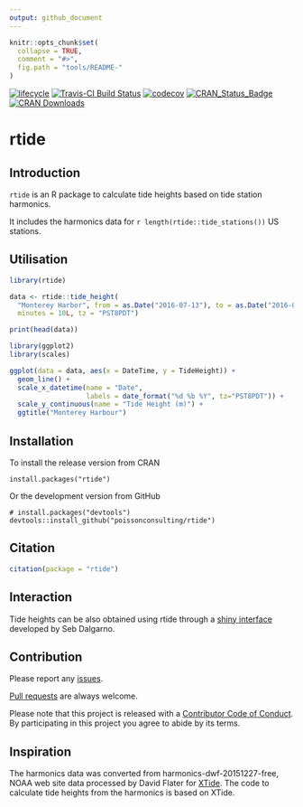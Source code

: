 ```yaml
---
output: github_document
---
```


<!-- README.md is generated from README.Rmd. Please edit that file -->

```r
knitr::opts_chunk$set(
  collapse = TRUE,
  comment = "#>",
  fig.path = "tools/README-"
)
```

[![lifecycle](https://img.shields.io/badge/lifecycle-stable-brightgreen.svg)](https://www.tidyverse.org/lifecycle/#stable)
[![Travis-CI Build Status](https://travis-ci.org/poissonconsulting/rtide.svg?branch=master)](https://travis-ci.org/poissonconsulting/rtide)
[![codecov](https://codecov.io/gh/poissonconsulting/rtide/branch/master/graph/badge.svg)](https://codecov.io/gh/poissonconsulting/rtide)
[![CRAN_Status_Badge](http://www.r-pkg.org/badges/version/rtide)](https://cran.r-project.org/package=rtide)
[![CRAN Downloads](http://cranlogs.r-pkg.org/badges/grand-total/rtide)](https://cran.r-project.org/package=rtide)

# rtide

## Introduction

`rtide` is an R package to calculate tide heights based on tide station harmonics.

It includes the harmonics data for `r length(rtide::tide_stations())` US stations.

## Utilisation

```r
library(rtide)

data <- rtide::tide_height(
  "Monterey Harbor", from = as.Date("2016-07-13"), to = as.Date("2016-07-15"), 
  minutes = 10L, tz = "PST8PDT")

print(head(data))
```

```r
library(ggplot2)
library(scales)
```

```r
ggplot(data = data, aes(x = DateTime, y = TideHeight)) + 
  geom_line() + 
  scale_x_datetime(name = "Date", 
                   labels = date_format("%d %b %Y", tz="PST8PDT")) +
  scale_y_continuous(name = "Tide Height (m)") +
  ggtitle("Monterey Harbour")
```

## Installation

To install the release version from CRAN
```
install.packages("rtide")
```

Or the development version from GitHub
```
# install.packages("devtools")
devtools::install_github("poissonconsulting/rtide")
```
## Citation

```r
citation(package = "rtide")
```

## Interaction

Tide heights can be also obtained using rtide through a [shiny interface](https://poissonconsulting.shinyapps.io/rtide/) developed by Seb Dalgarno.

## Contribution

Please report any [issues](https://github.com/poissonconsulting/rtide/issues).

[Pull requests](https://github.com/poissonconsulting/rtide/pulls) are always welcome.

Please note that this project is released with a [Contributor Code of Conduct](CONDUCT.md). 
By participating in this project you agree to abide by its terms.

## Inspiration

The harmonics data was converted from harmonics-dwf-20151227-free, NOAA web site data
processed by David Flater for [XTide](http://www.flaterco.com/xtide/).
The code to calculate tide heights from the harmonics is based on XTide.

